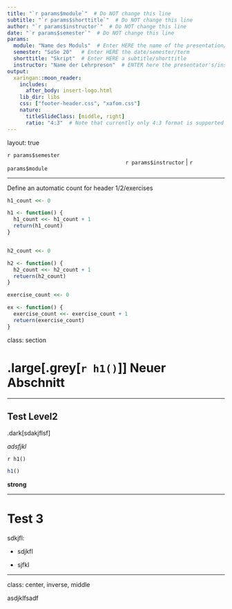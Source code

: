 ```yaml
---
title: "`r params$module`"  # Do NOT change this line
subtitle: "`r params$shorttitle`"  # Do NOT change this line
author: "`r params$instructor`"  # Do NOT change this line
date: "`r params$semester`"  # Do NOT change this line
params:
  module: "Name des Moduls"  # Enter HERE the name of the presentation/course/module
  semester: "SoSe 20"   # Enter HERE the date/semester/term
  shorttitle: "Skript"  # Enter HERE a subtitle/shorttitle
  instructor: "Name der Lehrpreson"  # ENTER here the presentator's/instructor's name
output:
  xaringan::moon_reader:
    includes:
      after_body: insert-logo.html
    lib_dir: libs
    css: ["footer-header.css", "xafom.css"]
    nature:
      titleSlideClass: [middle, right]
      ratio: "4:3"  # Note that currently only 4:3 format is supported
---
```



layout: true

<!-- the following lines define the header and the footer line: -->
<div class="my-header"></div>
<div class="my-footer"><span>`r params$semester`    
&emsp;&emsp;&emsp;&emsp;&emsp;&emsp;
&emsp;&emsp;&emsp;&emsp;&emsp;&emsp;&emsp;&emsp;&emsp;&emsp;&emsp;&emsp;&emsp;
`r params$instructor` | `r params$module` </span></div> 

<div class="footer-line"></div>

---


Define an automatic count for header 1/2/exercises
```r
h1_count <<- 0

h1 <- function() {
  h1_count <<- h1_count + 1
  return(h1_count)
}


h2_count <<- 0

h2 <- function() {
  h2_count <<- h2_count + 1
  retuern(h2_count)
}

exercise_count <<- 0

ex <- function() {
  exercise_count <<- exercise_count + 1
  retuern(exercise_count)
}
```




class:  section 


# .large[.grey[`r h1()`]] Neuer Abschnitt


---


## Test Level2

.dark[sdakjflsf]

*adsfjkl*

`r h1()`

```r
h1()
```


**strong**




---

# Test 3

sdkjfl:

- sdjkfl

- sjfkl





---

class: center, inverse, middle

asdjklfsadf
